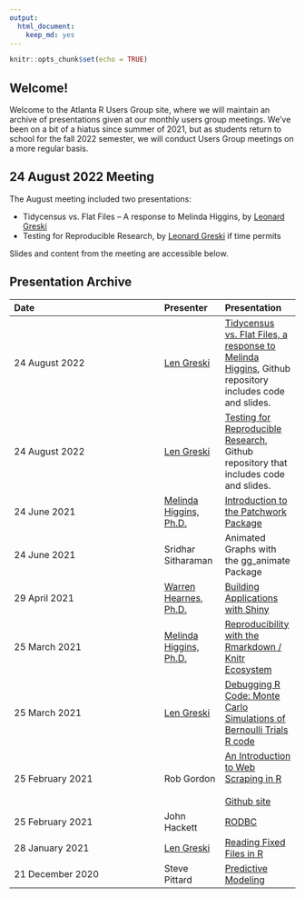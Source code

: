 ```yaml
---
output: 
  html_document: 
    keep_md: yes
---
```


```r
knitr::opts_chunk$set(echo = TRUE)
```

## Welcome!

Welcome to the Atlanta R Users Group site, where we will maintain an archive of presentations given at our monthly users group meetings. We've been on a bit of a hiatus since summer of 2021, but as students return to school for the fall 2022 semester, we will conduct Users Group meetings on a more regular basis. 

## 24 August 2022 Meeting

The August meeting included two presentations: 

* Tidycensus vs. Flat Files -- A response to Melinda Higgins, by [Leonard Greski](https://bit.ly/2Q5rmp7)
* Testing for Reproducible Research, by [Leonard Greski](https://bit.ly/2Q5rmp7) if time permits 

Slides and content from the meeting are accessible below. 

## Presentation Archive

|Date|Presenter|Presentation|
|:---------|:---|:---- |
|24 August 2022|[Len Greski](https://bit.ly/3kPEgpf)|[Tidycensus vs. Flat Files, a response to Melinda Higgins](https://bit.ly/3CsmVhp), Github repository includes code and slides.|
|24 August 2022|[Len Greski](https://bit.ly/3kPEgpf)|[Testing for Reproducible Research](https://bit.ly/3AIE6dk), Github repository that includes code and slides.|
|24 June 2021|[Melinda Higgins, Ph.D.](http://bit.ly/3eYC7XL)|[Introduction to the Patchwork Package](https://melindahiggins2000.github.io/AtlantaRUsers_24June2021/)|
|24 June 2021|Sridhar Sitharaman|Animated Graphs with the gg_animate Package|
|29 April 2021|[Warren Hearnes, Ph.D.](https://bit.ly/3zor6Xs)|[Building Applications with Shiny](https://github.com/atl-r-users/communications/blob/main/presentations/intro_to_shiny_w_hearnes.pptx)|
|25 March 2021|[Melinda Higgins, Ph.D.](http://bit.ly/3eYC7XL)|[Reproducibility with the Rmarkdown / Knitr Ecosystem](https://bit.ly/3cmtWmo)|
|25 March 2021|[Len Greski](https://bit.ly/3kPEgpf)|[Debugging R Code: Monte Carlo Simulations of Bernoulli Trials](https://bit.ly/3damdqV)<br>[R code](https://bit.ly/3feEEgO)|
|25 February 2021|Rob Gordon|[An Introduction to Web Scraping in R](http://bit.ly/3qWogUR)<br><br> [Github site](http://bit.ly/3uJ3x9E)|
|25 February 2021|John Hackett|[RODBC](http://bit.ly/3dMPppD)|
|28 January 2021|[Len Greski](https://bit.ly/3kPEgpf)|[Reading Fixed Files in R](https://bit.ly/2ZgadgR)|
|21 December 2020| Steve Pittard|[Predictive Modeling](http://bit.ly/3qp2IA7)|







